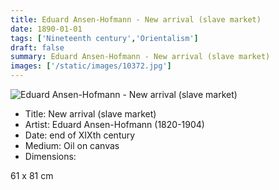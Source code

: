 ```yaml
---
title: Eduard Ansen-Hofmann - New arrival (slave market)
date: 1890-01-01
tags: ['Nineteenth century','Orientalism']
draft: false
summary: Eduard Ansen-Hofmann - New arrival (slave market)
images: ['/static/images/10372.jpg']
---
```


![Eduard Ansen-Hofmann - New arrival (slave market)](/static/images/10372.jpg)

* Title: New arrival (slave market)
* Artist: Eduard Ansen-Hofmann (1820-1904)
* Date: end of XIXth century
* Medium: Oil on canvas
* Dimensions: 

61 x 81 cm


